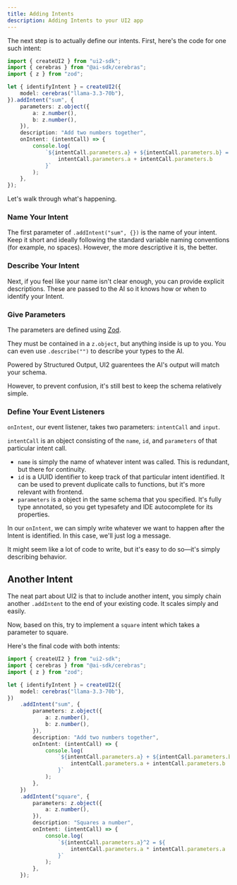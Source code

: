 ```yaml
---
title: Adding Intents
description: Adding Intents to your UI2 app
---
```



The next step is to actually define our intents. First, here's the code for one such intent:

```ts
import { createUI2 } from "ui2-sdk";
import { cerebras } from "@ai-sdk/cerebras";
import { z } from "zod";

let { identifyIntent } = createUI2({
	model: cerebras("llama-3.3-70b"),
}).addIntent("sum", {
	parameters: z.object({
		a: z.number(),
		b: z.number(),
	}),
	description: "Add two numbers together",
	onIntent: (intentCall) => {
		console.log(
			`${intentCall.parameters.a} + ${intentCall.parameters.b} = ${
				intentCall.parameters.a + intentCall.parameters.b
			}`
		);
	},
});
```

Let's walk through what's happening.

<Steps>
<Step>
 
### Name Your Intent

The first parameter of `.addIntent("sum", {})` is the name of your intent. Keep it short and ideally following the standard variable naming conventions (for example, no spaces). However, the more descriptive it is, the better.

</Step>
<Step>
 
### Describe Your Intent

Next, if you feel like your name isn't clear enough, you can provide explicit descriptions. These are passed to the AI so it knows how or when to identify your Intent.

</Step>
 
<Step>
 
### Give Parameters

The parameters are defined using [Zod](https://zod.dev/).

They must be contained in a `z.object`, but anything inside is up to you. You can even use `.describe("")` to describe your types to the AI.

<Callout>
	Powered by Structured Output, UI2 guarentees the AI's output will match your
	schema.
</Callout>

However, to prevent confusion, it's still best to keep the schema relatively simple.

</Step>

<Step>
 
### Define Your Event Listeners

`onIntent`, our event listener, takes two parameters: `intentCall` and `input`.

`intentCall` is an object consisting of the `name`, `id`, and `parameters` of that particular intent call.

- `name` is simply the name of whatever intent was called. This is redundant, but there for continuity.
- `id` is a UUID identifier to keep track of that particular intent identified. It can be used to prevent duplicate calls to functions, but it's more relevant with frontend.
- `parameters` is a object in the same schema that you specified. It's fully type annotated, so you get typesafety and IDE autocomplete for its properties.

In our `onIntent`, we can simply write whatever we want to happen after the Intent is identified. In this case, we'll just log a message.

</Step>
</Steps>

It might seem like a lot of code to write, but it's easy to do so—it's simply describing behavior.

## Another Intent

The neat part about UI2 is that to include another intent, you simply chain another `.addIntent` to the end of your existing code. It scales simply and easily.

Now, based on this, try to implement a `square` intent which takes a parameter to square.

Here's the final code with both intents:

```ts
import { createUI2 } from "ui2-sdk";
import { cerebras } from "@ai-sdk/cerebras";
import { z } from "zod";

let { identifyIntent } = createUI2({
	model: cerebras("llama-3.3-70b"),
})
	.addIntent("sum", {
		parameters: z.object({
			a: z.number(),
			b: z.number(),
		}),
		description: "Add two numbers together",
		onIntent: (intentCall) => {
			console.log(
				`${intentCall.parameters.a} + ${intentCall.parameters.b} = ${
					intentCall.parameters.a + intentCall.parameters.b
				}`
			);
		},
	})
	.addIntent("square", {
		parameters: z.object({
			a: z.number(),
		}),
		description: "Squares a number",
		onIntent: (intentCall) => {
			console.log(
				`${intentCall.parameters.a}^2 = ${
					intentCall.parameters.a * intentCall.parameters.a
				}`
			);
		},
	});
```
